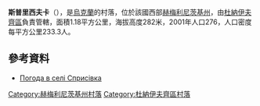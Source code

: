 {{coord|48|57|44|N|27|0|36|E|scale:100000|display=title}}

'''斯普里西夫卡'''（{{lang-uk|Сприсівка}}），是[[烏克蘭|烏克蘭]]的村落，位於該國西部[[赫梅利尼茨基州|赫梅利尼茨基州]]，由[[杜納伊夫齊區|杜納伊夫齊區]]負責管轄，面積1.18平方公里，海拔高度282米，2001年人口276，人口密度每平方公里233.3人。

==參考資料==
* [http://weather.in.ua/ua/hmel'nickaja/24727 Погода в селі Сприсівка] {{Wayback|url=http://weather.in.ua/ua/hmel%27nickaja/24727 |date=20111220145515 }}

{{DEFAULTSORT:Сприсівка}}
[[Category:赫梅利尼茨基州村落|Category:赫梅利尼茨基州村落]]
[[Category:杜納伊夫齊區村落|Category:杜納伊夫齊區村落]]


{{Khmelnytskyi-geo-stub}}